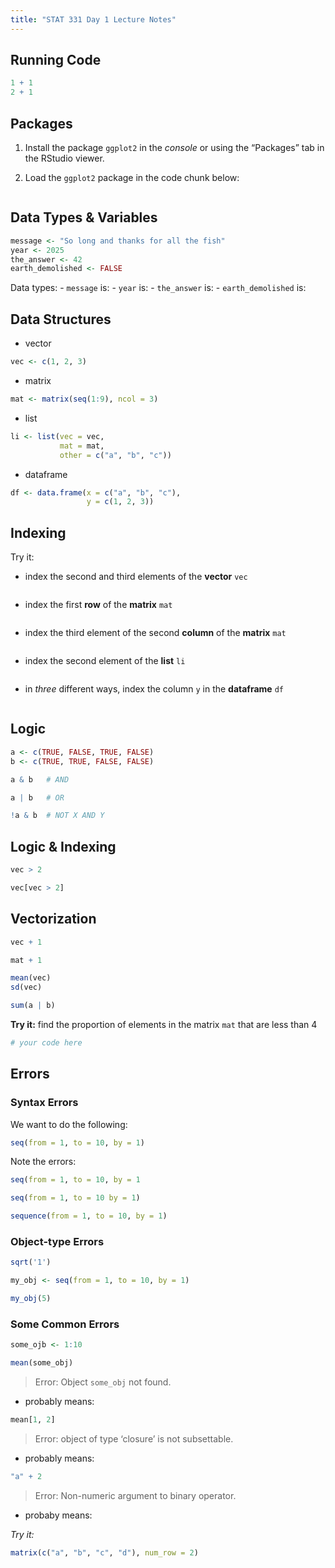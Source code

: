 ```yaml
---
title: "STAT 331 Day 1 Lecture Notes"
---
```


## Running Code

```r
1 + 1
2 + 1
```


## Packages

1. Install the package `ggplot2` in the *console* or using the "Packages" tab in the RStudio viewer.

2. Load the `ggplot2` package in the code chunk below:

```r

```


## Data Types & Variables


```r
message <- "So long and thanks for all the fish"
year <- 2025
the_answer <- 42
earth_demolished <- FALSE
```

Data types:
- `message` is:
- `year` is:
- `the_answer` is:
- `earth_demolished` is:


## Data Structures

- vector

```r
vec <- c(1, 2, 3)
```

- matrix

```r
mat <- matrix(seq(1:9), ncol = 3)
```

- list

```r
li <- list(vec = vec,
           mat = mat,
           other = c("a", "b", "c"))
```

- dataframe 

```r
df <- data.frame(x = c("a", "b", "c"),
                 y = c(1, 2, 3))
```

## Indexing

Try it:

- index the second and third elements of the **vector** `vec`

```r

```

- index the first **row** of the **matrix** `mat`

```r

```

- index the third element of the second **column** of the **matrix** `mat`

```r

```

- index the second element of the **list** `li`

```r

```

- in *three* different ways, index the column `y` in the **dataframe** `df`

```r

```


## Logic

```r
a <- c(TRUE, FALSE, TRUE, FALSE)
b <- c(TRUE, TRUE, FALSE, FALSE)

a & b   # AND

a | b   # OR

!a & b  # NOT X AND Y
```

## Logic & Indexing

```r
vec > 2
```

```r
vec[vec > 2]
```


## Vectorization


```r
vec + 1

mat + 1
```


```r
mean(vec)
sd(vec)
```


```r
sum(a | b)
```

**Try it:** find the proportion of elements in the matrix `mat` that are less than 4

```r
# your code here

```


## Errors

### Syntax Errors

We want to do the following:

```r
seq(from = 1, to = 10, by = 1)
```

Note the errors:

```r
seq(from = 1, to = 10, by = 1
```

```r
seq(from = 1, to = 10 by = 1)
```

```r
sequence(from = 1, to = 10, by = 1)
```

### Object-type Errors

```r
sqrt('1')
```

```r
my_obj <- seq(from = 1, to = 10, by = 1)

my_obj(5)
```


### Some Common Errors

```r
some_ojb <- 1:10

mean(some_obj)
```

> Error: Object `some_obj` not found.

- probably means:


```r
mean[1, 2]
```

> Error: object of type 'closure' is not subsettable.

- probably means:


```r
"a" + 2
```

> Error: Non-numeric argument to binary operator.

- probaby means:

*Try it:*

```r
matrix(c("a", "b", "c", "d"), num_row = 2)
```

